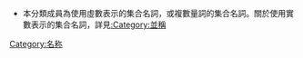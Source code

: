 *本分類成員為使用虛數表示的集合名詞，或複數量詞的集合名詞。關於使用實數表示的集合名詞，詳見[[:Category:並稱|:Category:並稱]]
[[Category:名称|Category:名称]]